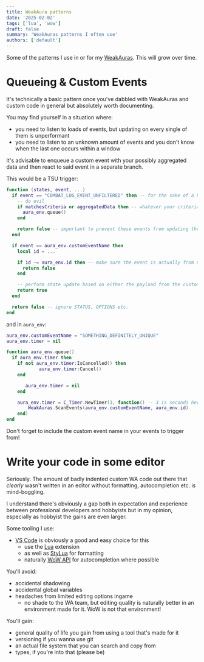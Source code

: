 ```yaml
---
title: WeakAura patterns
date: '2025-02-02'
tags: ['lua', 'wow']
draft: false
summary: 'WeakAuras patterns I often use'
authors: ['default']
---
```


Some of the patterns I use in or for my [WeakAuras](https://weakauras.wtf/). This will grow over time.

# Queueing & Custom Events

It's technically a basic pattern once you've dabbled with WeakAuras and custom code in general but absolutely worth documenting.

You may find yourself in a situation where:

- you need to listen to loads of events, but updating on every single of them is unperformant
- you need to listen to an unknown amount of events and you don't know when the last one occurs within a window

It's advisable to enqueue a custom event with your possibly aggregated data and then react to said event in a separate branch.

This would be a TSU trigger:

```lua
function (states, event, ...)
  if event == "COMBAT_LOG_EVENT_UNFILTERED" then -- for the sake of a high-frequency example
    -- do evil
    if matchesCriteria or aggregatedData then -- whatever your criteria are
      aura_env.queue()
    end

    return false -- important to prevent these events from updating the aura
  end

  if event == aura_env.customEventName then
    local id = ...

    if id ~= aura_env.id then -- make sure the event is actually from us
      return false
    end

    -- perform state update based on either the payload from the custom event or aggregated data
    return true
  end

  return false -- ignore STATUS, OPTIONS etc.
end
```

and in `aura_env`:

```lua
aura_env.customEventName = "SOMETHING_DEFINITELY_UNIQUE"
aura_env.timer = nil

function aura_env.queue()
  if aura_env.timer then
    if not aura_env.timer:IsCancelled() then
		   	aura_env.timer:Cancel()
    end

	   aura_env.timer = nil
  	end

	aura_env.timer = C_Timer.NewTimer(3, function() -- 3 is seconds here, whatever you need
		WeakAuras.ScanEvents(aura_env.customEventName, aura_env.id)
	end)
end
```

Don't forget to include the custom event name in your events to trigger from!

# Write your code in some editor

Seriously. The amount of badly indented custom WA code out there that _clearly_ wasn't written in an editor without formatting, autocompletion etc. is mind-boggling.

I understand there's obviously a gap both in expectation and experience between professional developers and hobbyists but in my opinion, especially as hobbyist the gains are even larger.

Some tooling I use:

- [VS Code](https://code.visualstudio.com/) is obviously a good and easy choice for this
  - use the [Lua](https://marketplace.visualstudio.com/items?itemName=sumneko.lua) extension
  - as well as [StyLua](https://marketplace.visualstudio.com/items?itemName=JohnnyMorganz.stylua) for formatting
  - naturally [WoW API](https://marketplace.visualstudio.com/items?itemName=ketho.wow-api) for autocompletion where possible

You'll avoid:

- accidental shadowing
- accidental global variables
- headaches from limited editing options ingame
  - no shade to the WA team, but editing quality is naturally better in an environment made for it. WoW is not that environment!

You'll gain:

- general quality of life you gain from using a tool that's made for it
- versioning if you wanna use git
- an actual file system that you can search and copy from
- types, if you're into that (please be)

